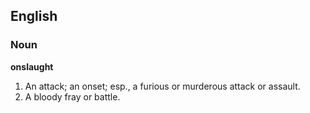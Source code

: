 ==English==

===Noun===

'''onslaught'''

#An attack; an onset; esp., a furious or murderous attack or assault.
#A bloody fray or battle.